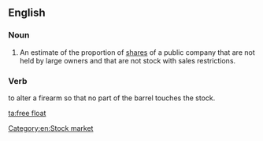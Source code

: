 ==English==
{{wikipedia}}
===Noun===
{{en-noun}}

#An estimate of the proportion of [[shares]] of a public company that are not held by large owners and that are not stock with sales restrictions.

===Verb===
{{context|firearms}} to alter a firearm so that no part of the barrel touches the stock.

[[Category:en:Stock market]]

[[ta:free float]]